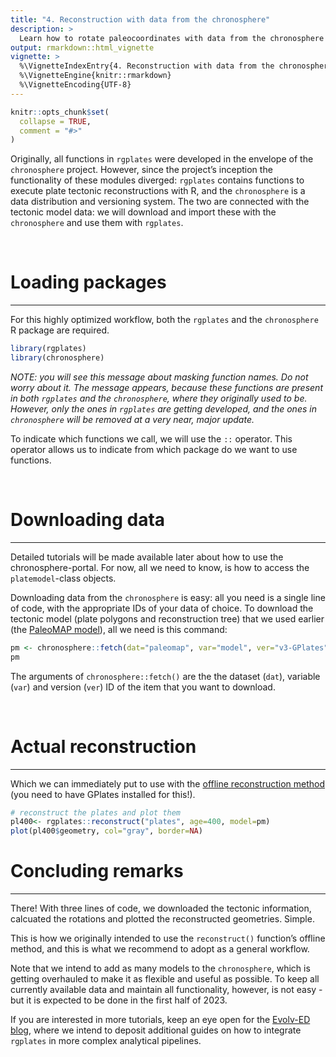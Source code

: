 ```yaml
---
title: "4. Reconstruction with data from the chronosphere"
description: >
  Learn how to rotate paleocoordinates with data from the chronosphere
output: rmarkdown::html_vignette
vignette: >
  %\VignetteIndexEntry{4. Reconstruction with data from the chronosphere}
  %\VignetteEngine{knitr::rmarkdown}
  %\VignetteEncoding{UTF-8}
---
```


```r
knitr::opts_chunk$set(
  collapse = TRUE,
  comment = "#>"
)
```



Originally, all functions in `rgplates` were developed in the envelope of the `chronosphere` project. However, since the project's inception the functionality of these modules diverged: `rgplates` contains functions to execute plate tectonic reconstructions with R, and the `chronosphere` is a data distribution and versioning system. The two are connected with the tectonic model data: we will download and import these with the `chronosphere` and use them with `rgplates`.

<br>

# Loading packages

* * *

For this highly optimized workflow, both the `rgplates` and the `chronosphere` R package are required.

```r
library(rgplates)
library(chronosphere)
```

*NOTE: you will see this message about masking function names. Do not worry about it. The message appears, because these functions are present in both `rgplates` and the `chronosphere`, where they originally used to be. However, only the ones in `rgplates` are getting developed, and the ones in `chronosphere` will be removed at a very near, major update.*

To indicate which functions we call, we will use the `::` operator. This operator allows us to indicate from which package do we want to use functions. 

<br>

# Downloading data 

* * * 

Detailed tutorials will be made available later about how to use the chronosphere-portal. For now, all we need to know, is how to access the `platemodel`-class objects.

Downloading data from the `chronosphere` is easy: all you need is a single line of code, with the appropriate IDs of your data of choice. To download the tectonic model (plate polygons and reconstruction tree) that we used earlier (the [PaleoMAP model]()), all we need is this command:

```r
pm <- chronosphere::fetch(dat="paleomap", var="model", ver="v3-GPlates")
pm
```

The arguments of `chronosphere::fetch()` are the the dataset (`dat`), variable (`var`) and version (`ver`) ID of the item that you want to download.

<br>

# Actual reconstruction

* * *

Which we can immediately put to use with the [offline reconstruction method](articles/3_offline_reconstruction.html) (you need to have GPlates installed for this!). 


```r
# reconstruct the plates and plot them
pl400<- rgplates::reconstruct("plates", age=400, model=pm)
plot(pl400$geometry, col="gray", border=NA)
```


# Concluding remarks

* * *

There! With three lines of code, we downloaded the tectonic information, calcuated the rotations and plotted the reconstructed geometries. Simple.

This is how we originally intended to use the `reconstruct()` function's offline method, and this is what we recommend to adopt as a general workflow. 

Note that we intend to add as many models to the `chronosphere`, which is getting overhauled to make it as flexible and useful as possible. To keep all currently available data and maintain all functionality, however, is not easy - but it is expected to be done in the first half of 2023.  


<div class="alert alert-primary" role="info">
If you are interested in more tutorials, keep an eye open for the [Evolv-ED blog](https://www.evolv-ed.net/), where we intend to deposit additional guides on how to integrate `rgplates` in more complex analytical pipelines.
</div>




